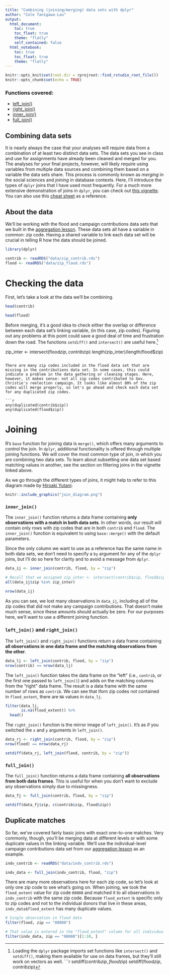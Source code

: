 ```yaml
---
title: "Combining (joining/merging) data sets with dplyr"
author: "Cole Tanigawa-Lau"
output: 
  html_document:
    toc: true
    toc_float: true
    theme: "flatly"
    self_contained: false
  html_notebook:
    toc: true
    toc_float: true
    theme: "flatly"
---
```


```r
knitr::opts_knit$set(root.dir = rprojroot::find_rstudio_root_file())
knitr::opts_chunk$set(echo = TRUE)
```

### Functions covered:

  + [left_join()](https://www.rdocumentation.org/packages/dplyr/versions/0.7.3/topics/left_join)
  + [right_join()](https://www.rdocumentation.org/packages/dplyr/versions/0.7.3/topics/right_join)
  + [inner_join()](https://www.rdocumentation.org/packages/dplyr/versions/0.7.3/topics/inner_join)
  + [full_join()](https://www.rdocumentation.org/packages/dplyr/versions/0.7.3/topics/full_join)

## Combining data sets

It is nearly always the case that your analyses will require data from a combination of at least two distinct data sets. The data sets you see in class and use for assignments have already been cleaned and merged for you. The analyses for your final projects, however, will likely require using variables from multiple data sources and combining them based on a variable the data sets share. This process is commonly known as _merging_ in the social sciences and _joining_ in database contexts. Here, I'll introduce the types of `dplyr` joins that I have used most frequently. For a much more extensive demonstration of joins in `dplyr`, you can check out [this vignette](https://cran.r-project.org/web/packages/dplyr/vignettes/two-table.html). You can also use this [cheat sheet](http://stat545.com/bit001_dplyr-cheatsheet.html) as a reference.

## About the data

We'll be working with the flood and campaign contributions data sets that we built in the [aggregation lesson](https://coletl.github.io/tidy_intro/lessons/dplyr_group/dplyr_group.html). These data sets all have a variable in common: zip code. Having a shared variable to link each data set will be crucial in telling R how the data should be joined.

```r
library(dplyr)

contrib <- readRDS("data/zip_contrib.rds")
flood <- readRDS("data/zip_flood.rds")
```

# Checking the data
First, let's take a look at the data we'll be combining.
```r
head(contrib)

head(flood)
```
Before merging, it's a good idea to check either the overlap or difference between each data set's linking variable, (in this case, zip codes). Figuring out any problems at this point could save a good deal of time and frustration down the road. The functions `setdiff()` and `intersect()` are useful here.[^set]

[^set]: Loading the `dplyr` package imports set functions like `intersect()` and `setdiff()`, making them available for use on data frames, but they'll still work on vectors as well.
```r

setdiff(contrib$zip, flood$zip)
setdiff(flood$zip, contrib$zip)

zip_inter <- intersect(flood$zip, contrib$zip)
length(zip_inter)/length(flood$zip)
```

There are many zip codes included in the flood data set that are missing in the contributions data set. In some cases, this could indicate a problem in the data gathering or cleaning stages. Here, however, it makes sense: not all zip codes contributed to Gov. Christie's reelection campaign. It looks like almost 80% of the zip codes will merge properly, so let's go ahead and check each data set for any duplicated zip codes.

```r
any(duplicated(contrib$zip))
any(duplicated(flood$zip))
```

# Joining
R's `base` function for joining data is `merge()`, which offers many arguments to control the join. In `dplyr`, additional functionality is offered through multiple joining functions. We will cover the most common type of join, in which you are combining two data sets. To learn about subsetting one data set based matching values in another, see the section on filtering joins in the vignette linked above.

As we go through the different types of joins, it might help to refer to this diagram made by [Hiroaki Yutani](https://twitter.com/yutannihilation/status/551572539697143808):
```r
knitr::include_graphics("join_diagram.png")
```

### `inner_join()`
The `inner_join()` function returns a data frame containing __only observations with a match in both data sets__. In other words, our result will contain only rows with zip codes that are in both `contrib` and `flood`. The `inner_join()` function is equivalent to using `base::merge()` with the default parameters.

Since the only column we want to use as a reference has the same name in both data sets, we don't need to specify a `by` argument for any of the `dplyr` joins, but I'll do so here for clarity and to avoid a message from `dplyr`.
```r
data_ij <- inner_join(contrib, flood, by = "zip")

# Recall that we assigned zip_inter <- intersect(contrib$zip, flood$zip)
all(data_ij$zip %in% zip_inter)

nrow(data_ij)
```
As you can see, we lost many observations in `data_ij`, including all of the zip codes that did not make any campaign contributions. That doesn't make much sense, since these amounts should actually be zero. For our purposes here, we'll want to use a different joining function.

### `left_join()` and `right_join()`
The `left_join()` and `right_join()` functions return a data frame containing __all observations in one data frame and the matching observations from the other__.
```r
data_lj <- left_join(contrib, flood, by = "zip")
nrow(contrib) == nrow(data_lj)
```
The `left_join()` function takes the data frame on the "left" (i.e., `contrib`, or the first one passed to `left_join()`) and adds on the matching columns from the "right" data frame. The result is a data frame with the same number of rows as `contrib`. We can see that iforn zip codes not contained in `flood_extent`, there are `NA` values in `data_lj`.

```r
filter(data_lj, 
       is.na(flood_extent)) %>%
  head()
```

The `right_join()` function is the mirror image of `left_join()`. It's as if you switched the `x` and `y` arguments in `left_join()`.
```r
data_rj <- right_join(contrib, flood, by = "zip")
nrow(flood) == nrow(data_rj)

setdiff(data_rj, left_join(flood, contrib, by = "zip"))
```


### `full_join()`
The `full_join()` function returns a data frame containing __all observations from both data frames__. This is useful for when you don't want to exclude any observations simply due to missingness.

```r
data_fj <- full_join(contrib, flood, by = "zip")

setdiff(data_fj$zip, c(contrib$zip, flood$zip))
```

## Duplicate matches
So far, we've covered fairly basic joins with exact one-to-one matches. Very commonly, though, you'll be merging data at different levels or with some duplicate values in the linking variable. We'll use the individual-level campaign contributions data set from our [aggregation lesson](https://coletl.github.io/tidy_intro/lessons/dplyr_group/dplyr_group.html) as an example.


```r
indv_contrib <- readRDS("data/indv_contrib.rds")

indv_data <- full_join(indv_contrib, flood, "zip")
```

There are many more observations here for each zip code, so let's look at only one zip code to see what's going on. When joining, we took the `flood_extent` value for zip code `08008` and matched it to all observations in `indv_contrib` with the same zip code. Because `flood_extent` is specific only to zip codes and not to the individual donors that live in these areas, `indv_data$flood_extent` has many duplicate values.

```r
# Single observation in flood data
filter(flood, zip == "08008")

# That value is entered in the "flood_extent" column for all individuals
filter(indv_data, zip == "08008")[1:10, ]
```